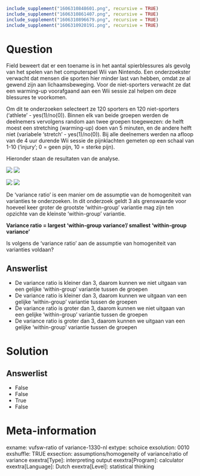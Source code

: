 ```r
include_supplement("1606310848601.png", recursive = TRUE)
include_supplement("1606310861407.png", recursive = TRUE)
include_supplement("1606310896679.png", recursive = TRUE)
include_supplement("1606310920191.png", recursive = TRUE)
```

Question
========
Field beweert dat er een toename is in het aantal spierblessures als
gevolg van het spelen van het computerspel Wii van Nintendo. Een
onderzoekster verwacht dat mensen die sporten hier minder last van
hebben, omdat ze al gewend zijn aan lichaamsbeweging. Voor de
niet-sporters verwacht ze dat een warming-up voorafgaand aan een Wii
sessie zal helpen om deze blessures te voorkomen.  
  
Om dit te onderzoeken selecteert ze 120 sporters en 120 niet-sporters
(‘athlete’ - yes(1)/no(0)). Binnen elk van beide groepen werden de
deelnemers vervolgens random aan twee groepen toegewezen: de helft moest
een stretching (warming-up) doen van 5 minuten, en de andere helft niet
(variabele ‘stretch’ - yes(1)/no(0)). Bij alle deelnemers werden na
afloop van de 4 uur durende Wii sessie de pijnklachten gemeten op een
schaal van 1-10 (‘injury’; 0 = geen pijn, 10 = sterke pijn).  
  
Hieronder staan de resultaten van de analyse.  
  
![](1606310848601.png) ![](1606310861407.png)
  
  
![](1606310896679.png) ![](1606310920191.png)
  
De ‘variance ratio’ is een manier om de assumptie van de homogeniteit
van varianties te onderzoeken. In dit onderzoek geldt 3 als grenswaarde
voor hoeveel keer groter de grootste ‘within-group’ variantie mag zijn
ten opzichte van de kleinste ‘within-group’ variantie.  
  
**Variance ratio = largest ‘within-group variance’/ smallest
‘within-group variance’**  
  
Is volgens de ‘variance ratio’ aan de assumptie van homogeniteit van
varianties voldaan?

Answerlist
----------
* De variance ratio is kleiner dan 3, daarom kunnen we niet uitgaan van
  een gelijke ‘within-group’ variantie tussen de groepen
* De variance ratio is kleiner dan 3, daarom kunnen we uitgaan van een
  gelijke ‘within-group’ variantie tussen de groepen
* De variance ratio is groter dan 3, daarom kunnen we niet uitgaan van een
  gelijke ‘within-group’ variantie tussen de groepen
* De variance ratio is groter dan 3, daarom kunnen we uitgaan van een
  gelijke ‘within-group’ variantie tussen de groepen

Solution
========










Answerlist
----------
* False
* False
* True
* False

Meta-information
================
exname: vufsw-ratio of variance-1330-nl
extype: schoice
exsolution: 0010
exshuffle: TRUE
exsection: assumptions/homogeneity of variance/ratio of variance
exextra[Type]: interpreting output
exextra[Program]: calculator
exextra[Language]: Dutch
exextra[Level]: statistical thinking

